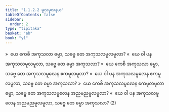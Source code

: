 ```yaml
---
title: "1.1.2.2 မူလမူလနယ"
tableOfContents: false
sidebar:
  order: 2
type: "tipitaka"
basket: "ab"
book: "y1"
---
```



<DynamicBreadcrumb />

<Division number="16" book="y1" e="ch" v="33" p="2">

<Paragraph number="32" book="y1">
»  ယေ ကေစိ အကုသလာ ဓမ္မာ, သဗ္ဗေ တေ အကုသလမူလမူလာ?
</Paragraph>

<Paragraph number="33" book="y1">
«  ယေ ဝါ ပန အကုသလမူလမူလာ, သဗ္ဗေ တေ ဓမ္မာ အကုသလာ?
</Paragraph>

</Division>
<Division number="17" book="y1" e="ch" v="33" p="3">

<Paragraph number="34" book="y1">
»  ယေ ကေစိ အကုသလာ ဓမ္မာ, သဗ္ဗေ တေ အကုသလမူလေန ဧကမူလမူလာ?
</Paragraph>

<Paragraph number="35" book="y1">
«  ယေ ဝါ ပန အကုသလမူလေန ဧကမူလမူလာ, သဗ္ဗေ တေ ဓမ္မာ အကုသလာ?
</Paragraph>

</Division>
<Division number="18" book="y1" e="ch" v="33" p="3">

<Paragraph number="36" book="y1">
»  ယေ ကေစိ အကုသလမူလေန ဧကမူလမူလာ ဓမ္မာ, သဗ္ဗေ တေ အကုသလမူလေန အညမညမူလမူလာ?
</Paragraph>

<Paragraph number="37" book="y1">
«  ယေ ဝါ ပန အကုသလမူလေန အညမညမူလမူလာ, သဗ္ဗေ တေ ဓမ္မာ အကုသလာ? (2)
</Paragraph>
</Division>